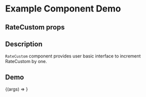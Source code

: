 
<Meta title="Example/RateCustom" component={RateCustom} />

# Example Component Demo

## RateCustom props
<Props of={RateCustom} />

## Description

`RateCustom` component provides user basic interface to increment RateCustom by one.

## Demo

<Canvas>
  <Story name="AntD RateCustom">
    {(args) => <RateCustom {...args} />}
  </Story>
</Canvas>